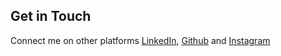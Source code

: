 ## Get in Touch

Connect me on other platforms
[LinkedIn](https://www.linkedin.com/in/devi-das-0b4446136/),
[Github](https://github.com/DeviDasCS07)
and [Instagram](https://www.instagram.com/devi_das07/)
